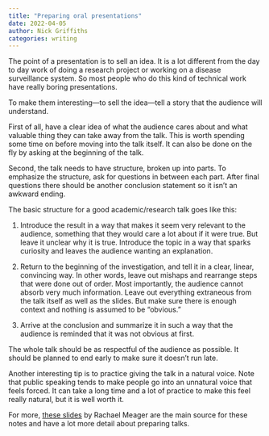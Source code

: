 ```yaml
---
title: "Preparing oral presentations"
date: 2022-04-05
author: Nick Griffiths
categories: writing
---
```


The point of a presentation is to sell an idea. It is a lot different from the day to day work of doing a research project or working on a disease surveillance system. So most people who do this kind of technical work have really boring presentations.

To make them interesting---to sell the idea---tell a story that the audience will understand.

First of all, have a clear idea of what the audience cares about and what valuable thing they can take away from the talk. This is worth spending some time on before moving into the talk itself. It can also be done on the fly by asking at the beginning of the talk.

Second, the talk needs to have structure, broken up into parts. To emphasize the structure, ask for questions in between each part. After final questions there should be another conclusion statement so it isn't an awkward ending.

The basic structure for a good academic/research talk goes like this:

1. Introduce the result in a way that makes it seem very relevant to the audience, something that they would care a lot about if it were true. But leave it unclear why it is true. Introduce the topic in a way that sparks curiosity and leaves the audience wanting an explanation.

2. Return to the beginning of the investigation, and tell it in a clear, linear, convincing way. In other words, leave out mishaps and rearrange steps that were done out of order. Most importantly, the audience cannot absorb very much information. Leave out everything extraneous from the talk itself as well as the slides. But make sure there is enough context and nothing is assumed to be "obvious."

3. Arrive at the conclusion and summarize it in such a way that the audience is reminded that it was not obvious at first.

The whole talk should be as respectful of the audience as possible. It should be planned to end early to make sure it doesn't run late.

Another interesting tip is to practice giving the talk in a natural voice. Note that public speaking tends to make people go into an unnatural voice that feels forced. It can take a long time and a lot of practice to make this feel really natural, but it is well worth it.

For more, [these slides](http://www.princeton.edu/~reddings/tradephd/public_speaking_for_academic_economists.pdf) by Rachael Meager are the main source for these notes and have a lot more detail about preparing talks.

